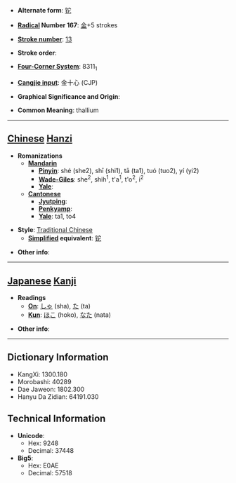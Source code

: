 * '''Alternate form''': [[铊]]

* '''[[Wiktionary:Chinese radical index| Radical]] Number 167''': [[Wiktionary:Chinese radical index 金|金]]+5 strokes

* '''[[Wiktionary:Chinese total strokes index|Stroke number]]''': [[Wiktionary:Chinese total strokes index 13|13]]

* '''Stroke order''': 

* '''[[Wiktionary:Chinese four corner index|Four-Corner System]]''': 8311<sub>1</sub>

* '''[[Wiktionary:Chinese Cangjie index|Cangjie input]]''': 金十心 (CJP)

* '''Graphical Significance and Origin''': 

* '''Common Meaning''': thallium

----

== [[Chinese]] [[Hanzi]] ==

* '''Romanizations'''
** '''[[Mandarin]]'''
*** '''[[Pinyin]]''': shé (she2), shī (shi1), tā (ta1), tuó (tuo2), yí (yi2)
*** '''[[Wade-Giles]]''': she<sup>2</sup>, shih<sup>1</sup>, t'a<sup>1</sup>, t'o<sup>2</sup>, i<sup>2</sup>
*** '''[[Yale]]''': 
** '''[[Cantonese]]'''
*** '''[[Jyutping]]''':
*** '''[[Penkyamp]]''': 
*** '''[[Yale]]''': ta1, to4

* '''Style''': [[Traditional Chinese]] 
** '''[[Simplified Chinese|Simplified]] equivalent''': [[铊]]

* '''Other info''': 

----

== [[Japanese]] [[Kanji]] ==

* '''Readings'''
** '''[[On]]''': [[しゃ]] (sha), [[た]] (ta)
** '''[[Kun]]''': [[ほこ]] (hoko), [[なた]] (nata)

* '''Other info''':  

----

== Dictionary Information ==

* KangXi: 1300.180
* Morobashi: 40289
* Dae Jaweon: 1802.300
* Hanyu Da Zidian: 64191.030

== Technical Information ==

* '''Unicode''':
** Hex: 9248
** Decimal: 37448
* '''Big5''':
** Hex: E0AE
** Decimal: 57518
